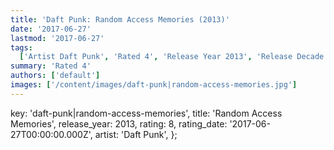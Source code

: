 ```yaml
---
title: 'Daft Punk: Random Access Memories (2013)'
date: '2017-06-27'
lastmod: '2017-06-27'
tags:
  ['Artist Daft Punk', 'Rated 4', 'Release Year 2013', 'Release Decade 2010']
summary: 'Rated 4'
authors: ['default']
images: ['/content/images/daft-punk|random-access-memories.jpg']
---
```


  key: 'daft-punk|random-access-memories',
  title: 'Random Access Memories',
  release_year: 2013,
  rating: 8,
  rating_date: '2017-06-27T00:00:00.000Z',
  artist: 'Daft Punk',
};

<MusicRating data={data} />

